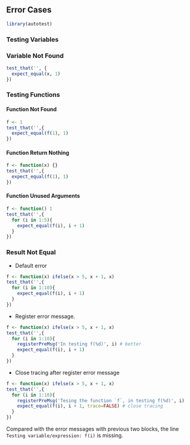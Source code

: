 ## Error Cases

```r
library(autotest)
```

### Testing Variables

### Variable Not Found
```r
test_that('', {
  expect_equal(x, 1)
})
```


### Testing Functions

#### Function Not Found
```r
f <- 1
test_that('',{
  expect_equal(f(1), 1)
})
```

#### Function Return Nothing
```r
f <- function(x) {}
test_that('',{
  expect_equal(f(1), 1)
})
```

#### Function Unused Arguments
```r
f <- function() 1
test_that('',{
  for (i in 1:5){
    expect_equal(f(i), i + 1)
  }
})
```

### Result Not Equal

- Default error

```r
f <- function(x) ifelse(x > 5, x + 1, x)
test_that('',{
  for (i in 1:10){
    expect_equal(f(i), i + 1)
  }
})
```

- Register error message.

```r
f <- function(x) ifelse(x > 5, x + 1, x)
test_that('',{
  for (i in 1:10){
    registerPreMsg('In testing f(%d)', i) # better
    expect_equal(f(i), i + 1)
  }
})
```

- Close tracing after register error message

```r
f <- function(x) ifelse(x > 5, x + 1, x)
test_that('',{
  for (i in 1:10){
    registerPreMsg('Tesing the function `f`, in testing f(%d)', i)
    expect_equal(f(i), i + 1, trace=FALSE) # close tracing
  }
})
```
Compared with the error messages with previous two blocks, the line `Testing variable/expression: f(i)` is missing.
